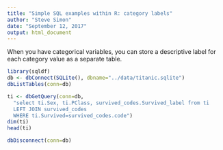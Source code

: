 ```yaml
---
title: "Simple SQL examples within R: category labels"
author: "Steve Simon"
date: "September 12, 2017"
output: html_document
---
```


When you have categorical variables, you can store a descriptive label for each category value as a separate table.

```r
library(sqldf)
db <- dbConnect(SQLite(), dbname="../data/titanic.sqlite")
dbListTables(conn=db)
```

```r
ti <- dbGetQuery(conn=db,
  "select ti.Sex, ti.PClass, survived_codes.Survived_label from ti
  LEFT JOIN survived_codes
  WHERE ti.Survived=survived_codes.code")
dim(ti)
head(ti)
```

```r
dbDisconnect(conn=db)
```

